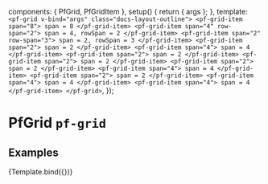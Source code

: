 

  components: { PfGrid, PfGridItem },
  setup() {
    return { args };
  },
  template: `
    <pf-grid v-bind="args" class="docs-layout-outline">
      <pf-grid-item span="8">
        span = 8
      </pf-grid-item>
      <pf-grid-item span="4" row-span="2">
        span = 4, rowSpan = 2
      </pf-grid-item>
      <pf-grid-item span="2" row-span="3">
        span = 2, rowSpan = 3
      </pf-grid-item>
      <pf-grid-item span="2">
        span = 2
      </pf-grid-item>
      <pf-grid-item span="4">
        span = 4
      </pf-grid-item>
      <pf-grid-item span="2">
        span = 2
      </pf-grid-item>
      <pf-grid-item span="2">
        span = 2
      </pf-grid-item>
      <pf-grid-item span="2">
        span = 2
      </pf-grid-item>
      <pf-grid-item span="4">
        span = 4
      </pf-grid-item>
      <pf-grid-item span="2">
        span = 2
      </pf-grid-item>
      <pf-grid-item span="4">
        span = 4
      </pf-grid-item>
      <pf-grid-item span="4">
        span = 4
      </pf-grid-item>
    </pf-grid>
  `,
});


<Meta title="Layouts/Grid" component={PfGrid} subcomponents={{PfGridItem}} />

# PfGrid `pf-grid`

## Examples

<Canvas>
  <Story name="Grid" args={{gutter: true}}>
    {Template.bind({})}
  </Story>
</Canvas>

<ArgsTable story="Grid" />
